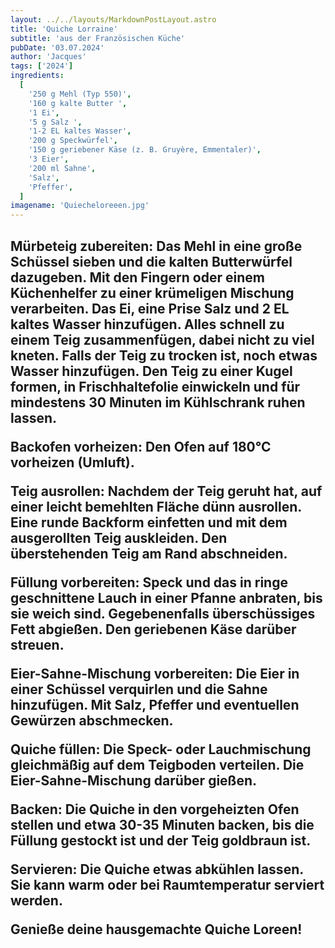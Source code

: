 ```yaml
---
layout: ../../layouts/MarkdownPostLayout.astro
title: 'Quiche Lorraine'
subtitle: 'aus der Französischen Küche'
pubDate: '03.07.2024'
author: 'Jacques'
tags: ['2024']
ingredients:
  [
    '250 g Mehl (Typ 550)',
    '160 g kalte Butter ',
    '1 Ei',
    '5 g Salz ',
    '1-2 EL kaltes Wasser',
    '200 g Speckwürfel',
    '150 g geriebener Käse (z. B. Gruyère, Emmentaler)',
    '3 Eier',
    '200 ml Sahne',
    'Salz',
    'Pfeffer',
  ]
imagename: 'Quiecheloreeen.jpg'
---
```



<H2 text="Zubereitung" />

Mürbeteig zubereiten:
Das Mehl in eine große Schüssel sieben und die kalten Butterwürfel dazugeben. Mit den Fingern oder einem Küchenhelfer zu einer krümeligen Mischung verarbeiten.
Das Ei, eine Prise Salz und 2 EL kaltes Wasser hinzufügen. Alles schnell zu einem Teig zusammenfügen, dabei nicht zu viel kneten. Falls der Teig zu trocken ist, noch etwas Wasser hinzufügen.
Den Teig zu einer Kugel formen, in Frischhaltefolie einwickeln und für mindestens 30 Minuten im Kühlschrank ruhen lassen.

Backofen vorheizen:
Den Ofen auf 180°C vorheizen (Umluft).

Teig ausrollen:
Nachdem der Teig geruht hat, auf einer leicht bemehlten Fläche dünn ausrollen.
Eine runde Backform einfetten und mit dem ausgerollten Teig auskleiden. Den überstehenden Teig am Rand abschneiden.

Füllung vorbereiten:
Speck und das in ringe geschnittene Lauch in einer Pfanne anbraten, bis sie weich sind. Gegebenenfalls überschüssiges Fett abgießen.
Den geriebenen Käse darüber streuen.

Eier-Sahne-Mischung vorbereiten:
Die Eier in einer Schüssel verquirlen und die Sahne hinzufügen. Mit Salz, Pfeffer und eventuellen Gewürzen abschmecken.

Quiche füllen:
Die Speck- oder Lauchmischung gleichmäßig auf dem Teigboden verteilen.
Die Eier-Sahne-Mischung darüber gießen.

Backen:
Die Quiche in den vorgeheizten Ofen stellen und etwa 30-35 Minuten backen, bis die Füllung gestockt ist und der Teig goldbraun ist.

Servieren:
Die Quiche etwas abkühlen lassen. Sie kann warm oder bei Raumtemperatur serviert werden.

Genieße deine hausgemachte Quiche Loreen!
